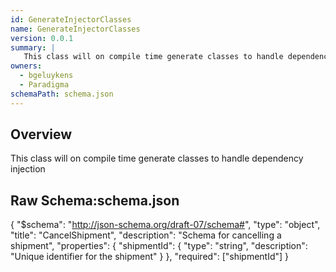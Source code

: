 ```yaml
---
id: GenerateInjectorClasses
name: GenerateInjectorClasses
version: 0.0.1
summary: |
   This class will on compile time generate classes to handle dependency injection
owners:
  - bgeluykens
  - Paradigma
schemaPath: schema.json
---
```



## Overview

This class will on compile time generate classes to handle dependency injection

<SchemaViewer file="schema.json" title="Schema" maxHeight="500" />

<NodeGraph />



 ## Raw Schema:schema.json

{
    "$schema": "http://json-schema.org/draft-07/schema#",
    "type": "object",
    "title": "CancelShipment",
    "description": "Schema for cancelling a shipment",
    "properties": {
        "shipmentId": {
            "type": "string",
            "description": "Unique identifier for the shipment"
        }
    },
    "required": ["shipmentId"]
}